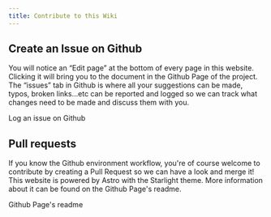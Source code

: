 ```yaml
---
title: Contribute to this Wiki
---
```






## Create an Issue on Github
You will notice an “Edit page” at the bottom of every page in this website. Clicking it will bring you to the document in the Github Page of the project. 
The “issues” tab in Github is where all your suggestions can be made, typos, broken links…etc can be reported and logged so we can track what changes need to be made and discuss them with you.

<LinkButton href="https://github.com/Jules-Bens-Aa/jb2a-wiki/issues/new/choose" icon="github">Log an issue on Github</LinkButton>

## Pull requests
If you know the Github environment workflow, you're of course welcome to contribute by creating a Pull Request so we can have a look and merge it!
This website is powered by Astro with the Starlight theme.
More information about it can be found on the Github Page's readme.

<LinkButton href="https://github.com/Jules-Bens-Aa/jb2a-wiki" icon="github">Github Page's readme</LinkButton>